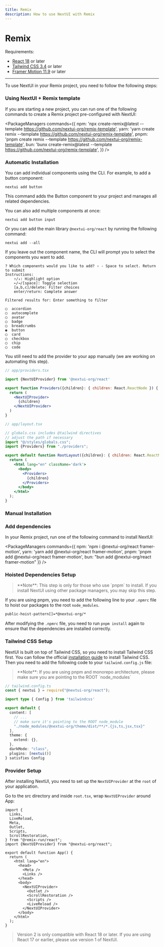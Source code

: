 ```yaml
---
title: Remix
description: How to use NextUI with Remix
---
```


# Remix

Requirements:

- [React 18](https://reactjs.org/) or later
- [Tailwind CSS 3.4](https://tailwindcss.com/docs/guides/remix) or later
- [Framer Motion 11.9](https://www.framer.com/motion/) or later

------

<CarbonAd/>

To use NextUI in your Remix project, you need to follow the following steps:

### Using NextUI + Remix template

If you are starting a new project, you can run one of the following commands to create a Remix project pre-configured with NextUI:

<PackageManagers
  commands={{
    npm: 'npx create-remix@latest --template https://github.com/nextui-org/remix-template',
    yarn: 'yarn create remix --template https://github.com/nextui-org/remix-template',
    pnpm: 'pnpm create remix --template https://github.com/nextui-org/remix-template',
    bun: 'bunx create-remix@latest --template https://github.com/nextui-org/remix-template',
  }}
/>

### Automatic Installation

You can add individual components using the CLI. For example, to add a button component:

```codeBlock bash
nextui add button
```

This command adds the Button component to your project and manages all related dependencies.

You can also add multiple components at once:

```codeBlock bash
nextui add button input
```

Or you can add the main library `@nextui-org/react` by running the following command:

```codeBlock bash
nextui add --all
```

If you leave out the component name, the CLI will prompt you to select the components you want to add.

```codeBlock bash
? Which components would you like to add? › - Space to select. Return to submit
Instructions:
    ↑/↓: Highlight option
    ←/→/[space]: Toggle selection
    [a,b,c]/delete: Filter choices
    enter/return: Complete answer

Filtered results for: Enter something to filter

◯  accordion
◯  autocomplete
◯  avatar
◯  badge
◯  breadcrumbs
◉  button
◯  card
◯  checkbox
◯  chip
◯  code
```

You still need to add the provider to your app manually (we are working on automating this step).

```jsx {3,7,9}
// app/providers.tsx

import {NextUIProvider} from '@nextui-org/react'

export function Providers({children}: { children: React.ReactNode }) {
  return (
    <NextUIProvider>
      {children}
    </NextUIProvider>
  )
}
```

<Spacer y={4} />

```jsx {6,10,12,14}
// app/layout.tsx

// globals.css includes @tailwind directives
// adjust the path if necessary
import "@/styles/globals.css";
import {Providers} from "./providers";

export default function RootLayout({children}: { children: React.ReactNode }) {
  return (
    <html lang="en" className='dark'>
      <body>
        <Providers>
          {children}
        </Providers>
      </body>
    </html>
  );
}
```

### Manual Installation

<Steps>

### Add dependencies

In your Remix project, run one of the following command to install NextUI:

<PackageManagers
  commands={{
    npm: 'npm i @nextui-org/react framer-motion',
    yarn: 'yarn add @nextui-org/react framer-motion',
    pnpm: 'pnpm add @nextui-org/react framer-motion',
    bun: "bun add @nextui-org/react framer-motion"
  }}
/>

### Hoisted Dependencies Setup

<Blockquote color="primary">
**Note**: This step is only for those who use `pnpm` to install. If you install NextUI using other package managers, you may skip this step.
</Blockquote>

If you are using pnpm, you need to add the following line to your `.npmrc` file to hoist our packages to the root `node_modules`.

```bash
public-hoist-pattern[]=*@nextui-org/*
```

After modifying the `.npmrc` file, you need to run `pnpm install` again to ensure that the dependencies are installed correctly.

### Tailwind CSS Setup

NextUI is built on top of Tailwind CSS, so you need to install Tailwind CSS first. You can follow the official
[installation guide](https://tailwindcss.com/docs/guides/remix) to install Tailwind CSS. Then you need to add 
the following code to your `tailwind.config.js` file:

<Blockquote color="primary">
**Note**: If you are using pnpm and monorepo architecture, please make sure you are pointing to the ROOT `node_modules`
</Blockquote>

```ts {2,10,15-16}
// tailwind.config.ts
const { nextui } = require("@nextui-org/react");

import type { Config } from 'tailwindcss'

export default {
  content: [
    // ...
    // make sure it's pointing to the ROOT node_module
    "./node_modules/@nextui-org/theme/dist/**/*.{js,ts,jsx,tsx}"
  ],
  theme: {
    extend: {},
  },
  darkMode: "class",
  plugins: [nextui()]
} satisfies Config
```

### Provider Setup

After installing NextUI, you need to set up the `NextUIProvider` at the `root` of your application.

Go to the src directory and inside `root.tsx`, wrap `NextUIProvider` around App:

```tsx {9,19,24}
import {
  Links,
  LiveReload,
  Meta,
  Outlet,
  Scripts,
  ScrollRestoration,
} from "@remix-run/react";
import {NextUIProvider} from "@nextui-org/react";

export default function App() {
  return (
    <html lang="en">
      <head>
        <Meta />
        <Links />
      </head>
      <body>
        <NextUIProvider>
          <Outlet />
          <ScrollRestoration />
          <Scripts />
          <LiveReload />
        </NextUIProvider>
      </body>
    </html>
  );
}
```

</Steps>

<Blockquote
 color="warning"
>
  Version 2 is only compatible with React 18 or later. If you are using React 17 or earlier, please use <Link href="https://v1.nextui.org/docs/getting-started" isExternal>version 1 of NextUI</Link>.
</Blockquote>

